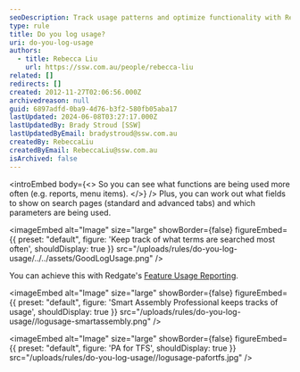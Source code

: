 ```yaml
---
seoDescription: Track usage patterns and optimize functionality with Redgate's Feature Usage Reporting, identifying top-searched terms and informing search page field layouts.
type: rule
title: Do you log usage?
uri: do-you-log-usage
authors:
  - title: Rebecca Liu
    url: https://ssw.com.au/people/rebecca-liu
related: []
redirects: []
created: 2012-11-27T02:06:56.000Z
archivedreason: null
guid: 6897adfd-0ba9-4d76-b3f2-580fb05aba17
lastUpdated: 2024-06-08T03:27:17.000Z
lastUpdatedBy: Brady Stroud [SSW]
lastUpdatedByEmail: bradystroud@ssw.com.au
createdBy: RebeccaLiu
createdByEmail: RebeccaLiu@ssw.com.au
isArchived: false
---
```


<introEmbed
  body={<>
So you can see what functions are being used more often (e.g. reports, menu items).
  </>}
/>
Plus, you can work out what fields to show on search pages (standard and advanced tabs) and which parameters are being used.

<imageEmbed
  alt="Image"
  size="large"
  showBorder={false}
  figureEmbed={{
    preset: "default",
    figure: 'Keep track of what terms are searched most often',
    shouldDisplay: true
  }}
  src="/uploads/rules/do-you-log-usage/../../assets/GoodLogUsage.png"
/>

You can achieve this with Redgate's [Feature Usage Reporting](http://www.red-gate.com/products/dotnet-development/smartassembly/).


<imageEmbed
  alt="Image"
  size="large"
  showBorder={false}
  figureEmbed={{
    preset: "default",
    figure: 'Smart Assembly Professional keeps tracks of usage',
    shouldDisplay: true
  }}
  src="/uploads/rules/do-you-log-usage//logusage-smartassembly.png"
/>


<imageEmbed
  alt="Image"
  size="large"
  showBorder={false}
  figureEmbed={{
    preset: "default",
    figure: 'PA for TFS',
    shouldDisplay: true
  }}
  src="/uploads/rules/do-you-log-usage//logusage-pafortfs.jpg"
/>
